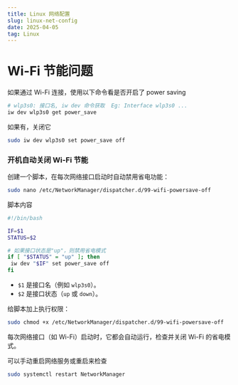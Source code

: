 ```yaml
---
title: Linux 网络配置
slug: linux-net-config
date: 2025-04-05
tag: Linux
---
```


# Wi-Fi 节能问题

如果通过 Wi-Fi 连接，使用以下命令看是否开启了 power saving

```bash
# wlp3s0: 接口名, iw dev 命令获取  Eg: Interface wlp3s0 ...
iw dev wlp3s0 get power_save
```

如果有，关闭它

```bash
sudo iw dev wlp3s0 set power_save off
```

### 开机自动关闭 Wi-Fi 节能

创建一个脚本，在每次网络接口启动时自动禁用省电功能：

```bash
sudo nano /etc/NetworkManager/dispatcher.d/99-wifi-powersave-off
```

脚本内容
```bash
#!/bin/bash

IF=$1
STATUS=$2

# 如果接口状态是"up"，则禁用省电模式
if [ "$STATUS" = "up" ]; then
 iw dev "$IF" set power_save off
fi
```

- `$1` 是接口名（例如 `wlp3s0`）。
- `$2` 是接口状态（`up` 或 `down`）。


给脚本加上执行权限：

```bash
sudo chmod +x /etc/NetworkManager/dispatcher.d/99-wifi-powersave-off
```

 每次网络接口（如 Wi-Fi）启动时，它都会自动运行，检查并关闭 Wi-Fi 的省电模式。

可以手动重启网络服务或重启来检查

```bash
sudo systemctl restart NetworkManager
```
